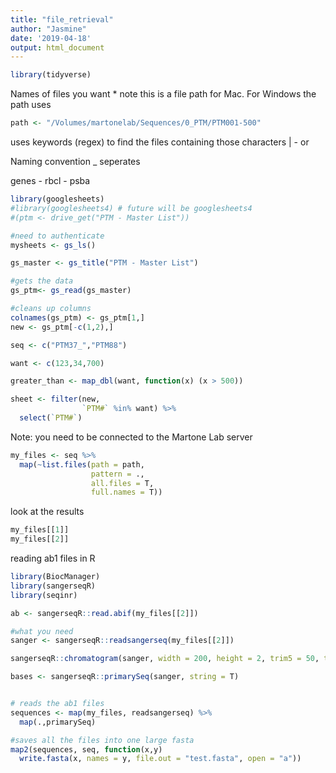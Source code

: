 ```yaml
---
title: "file_retrieval"
author: "Jasmine"
date: '2019-04-18'
output: html_document
---
```


```r
library(tidyverse)
```

Names of files you want
* note this is a file path for Mac. For Windows the path uses \
```r
path <- "/Volumes/martonelab/Sequences/0_PTM/PTM001-500"
```

uses keywords (regex) to find the files containing those characters
| - or

Naming convention
_ seperates

genes
- rbcl
- psba
```r
library(googlesheets)
#library(googlesheets4) # future will be googlesheets4
#(ptm <- drive_get("PTM - Master List"))

#need to authenticate
mysheets <- gs_ls()

gs_master <- gs_title("PTM - Master List")

#gets the data
gs_ptm<- gs_read(gs_master)

#cleans up columns
colnames(gs_ptm) <- gs_ptm[1,]
new <- gs_ptm[-c(1,2),]
```


```r
seq <- c("PTM37_","PTM88")

want <- c(123,34,700)

greater_than <- map_dbl(want, function(x) (x > 500))

sheet <- filter(new,
                `PTM#` %in% want) %>% 
  select(`PTM#`)

```


Note: you need to be connected to the Martone Lab server
```r
my_files <- seq %>% 
  map(~list.files(path = path,
                  pattern = .,
                  all.files = T,
                  full.names = T))
```

look at the results
```r
my_files[[1]]
my_files[[2]]
```



reading ab1 files in R
```r
library(BiocManager)
library(sangerseqR)
library(seqinr)
```

```r
ab <- sangerseqR::read.abif(my_files[[2]])

#what you need
sanger <- sangerseqR::readsangerseq(my_files[[2]])

sangerseqR::chromatogram(sanger, width = 200, height = 2, trim5 = 50, trim3 = 100, showcalls = "both", filename = "chromatogram.jpg")

bases <- sangerseqR::primarySeq(sanger, string = T)


# reads the ab1 files
sequences <- map(my_files, readsangerseq) %>% 
  map(.,primarySeq)

#saves all the files into one large fasta
map2(sequences, seq, function(x,y)
  write.fasta(x, names = y, file.out = "test.fasta", open = "a"))
  
```
